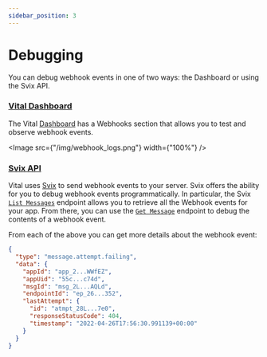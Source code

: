 ```yaml
---
sidebar_position: 3
---
```



# Debugging

You can debug webhook events in one of two ways: the Dashboard or using the Svix API.

### [Vital Dashboard](https://app.tryvital.io)

The Vital [Dashboard](https://app.tryvital.io)
has a Webhooks section that allows you to test and observe webhook events.

<Image src={"/img/webhook_logs.png"} width={"100%"} />

### [Svix API](https://api.svix.com/docs)

Vital uses [Svix](https://www.svix.com) to send webhook events to your server. Svix offers the ability for you
to debug webhook events programmatically. In particular, the Svix [`List Messages`](https://api.svix.com/docs#operation/list_messages_api_v1_app__app_id__msg__get)
endpoint allows you to retrieve all the Webhook events for your app. From there, you can use the [`Get Message`](https://api.svix.com/docs#operation/get_message_api_v1_app__app_id__msg__msg_id___get)
endpoint to debug the contents of a webhook event.

From each of the above you can get more details about the webhook event:

```json
{
  "type": "message.attempt.failing",
  "data": {
    "appId": "app_2...WWfEZ",
    "appUid": "55c...c74d",
    "msgId": "msg_2L...AQLd",
    "endpointId": "ep_26...352",
    "lastAttempt": {
      "id": "atmpt_28L...7e0",
      "responseStatusCode": 404,
      "timestamp": "2022-04-26T17:56:30.991139+00:00"
    }
  }
}
```
